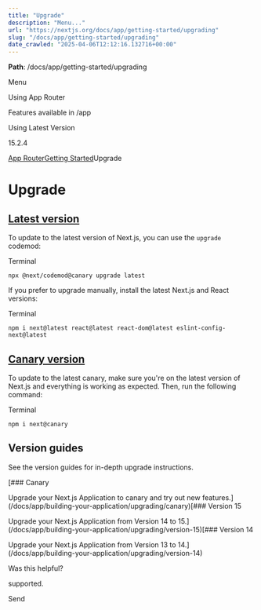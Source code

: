 ---
title: "Upgrade"
description: "Menu..."
url: "https://nextjs.org/docs/app/getting-started/upgrading"
slug: "/docs/app/getting-started/upgrading"
date_crawled: "2025-04-06T12:12:16.132716+00:00"
---

**Path**: /docs/app/getting-started/upgrading

Menu

Using App Router

Features available in /app

Using Latest Version

15.2.4

[App Router](/docs/app)[Getting Started](/docs/app/getting-started)Upgrade

# Upgrade

## [Latest version](#latest-version)

To update to the latest version of Next.js, you can use the `upgrade` codemod:

Terminal

```
npx @next/codemod@canary upgrade latest
```

If you prefer to upgrade manually, install the latest Next.js and React versions:

Terminal

```
npm i next@latest react@latest react-dom@latest eslint-config-next@latest
```

## [Canary version](#canary-version)

To update to the latest canary, make sure you're on the latest version of Next.js and everything is working as expected. Then, run the following command:

Terminal

```
npm i next@canary
```

## Version guides

See the version guides for in-depth upgrade instructions.

[### Canary

Upgrade your Next.js Application to canary and try out new features.](/docs/app/building-your-application/upgrading/canary)[### Version 15

Upgrade your Next.js Application from Version 14 to 15.](/docs/app/building-your-application/upgrading/version-15)[### Version 14

Upgrade your Next.js Application from Version 13 to 14.](/docs/app/building-your-application/upgrading/version-14)

Was this helpful?

supported.

Send